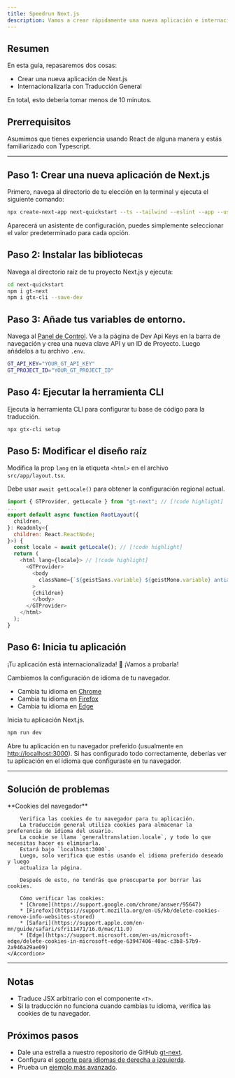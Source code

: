 ```yaml
---
title: Speedrun Next.js
description: Vamos a crear rápidamente una nueva aplicación e internacionalizarla con GT.
---
```


## Resumen

En esta guía, repasaremos dos cosas:
 - Crear una nueva aplicación de Next.js
 - Internacionalizarla con Traducción General

En total, esto debería tomar menos de 10 minutos.


## Prerrequisitos

Asumimos que tienes experiencia usando React de alguna manera y estás familiarizado con Typescript.

---

## Paso 1: Crear una nueva aplicación de Next.js

Primero, navega al directorio de tu elección en la terminal y ejecuta el siguiente comando:

```bash copy
npx create-next-app next-quickstart --ts --tailwind --eslint --app --use-npm --src-dir
```

Aparecerá un asistente de configuración, puedes simplemente seleccionar el valor predeterminado para cada opción.


## Paso 2: Instalar las bibliotecas

Navega al directorio raíz de tu proyecto Next.js y ejecuta:

```bash copy
cd next-quickstart
npm i gt-next
npm i gtx-cli --save-dev
```

## Paso 3: Añade tus variables de entorno.

Navega al [Panel de Control](https://generaltranslation.com/en-US/signin).
Ve a la página de Dev Api Keys en la barra de navegación y crea una nueva clave API y un ID de Proyecto.
Luego añádelos a tu archivo `.env`.

```bash copy
GT_API_KEY="YOUR_GT_API_KEY"
GT_PROJECT_ID="YOUR_GT_PROJECT_ID"
```

## Paso 4: Ejecutar la herramienta CLI

Ejecuta la herramienta CLI para configurar tu base de código para la traducción.

```bash copy
npx gtx-cli setup
```

## Paso 5: Modificar el diseño raíz

Modifica la prop `lang` en la etiqueta `<html>` en el archivo `src/app/layout.tsx`.

Debe usar `await getLocale()` para obtener la configuración regional actual.

```javascript title="src/app/layout.tsx" copy
import { GTProvider, getLocale } from "gt-next"; // [!code highlight]
...
export default async function RootLayout({
  children,
}: Readonly<{
  children: React.ReactNode;
}>) {
  const locale = await getLocale(); // [!code highlight]
  return (
    <html lang={locale}> // [!code highlight]
      <GTProvider>
        <body
          className={`${geistSans.variable} ${geistMono.variable} antialiased`}
        >
        {children}
        </body>
      </GTProvider>
    </html>
  );
}
```


## Paso 6: Inicia tu aplicación

¡Tu aplicación está internacionalizada! 🎉
¡Vamos a probarla!

Cambiemos la configuración de idioma de tu navegador.
 * Cambia tu idioma en [Chrome](https://support.google.com/chrome/answer/173424)
 * Cambia tu idioma en [Firefox](https://support.mozilla.org/en-US/kb/use-firefox-another-language)
 * Cambia tu idioma en [Edge](https://support.microsoft.com/en-us/microsoft-edge/use-microsoft-edge-in-another-language-4da8b5e0-11ce-7ea4-81d7-4e332eec551f)

Inicia tu aplicación Next.js.
```bash copy
npm run dev
```

Abre tu aplicación en tu navegador preferido (usualmente en [http://localhost:3000](http://localhost:3000)).
Si has configurado todo correctamente, deberías ver tu aplicación en el idioma que configuraste en tu navegador.

---

## Solución de problemas
<Accordions>
    <Accordion title="El idioma de mi aplicación no cambia, aunque he cambiado el idioma de mi navegador.">
        **Cookies del navegador**

        Verifica las cookies de tu navegador para tu aplicación.
        La traducción general utiliza cookies para almacenar la preferencia de idioma del usuario.
        La cookie se llama `generaltranslation.locale`, y todo lo que necesitas hacer es eliminarla.
        Estará bajo `localhost:3000`.
        Luego, solo verifica que estás usando el idioma preferido deseado y luego
        actualiza la página.

        Después de esto, no tendrás que preocuparte por borrar las cookies.

        Cómo verificar las cookies:
        * [Chrome](https://support.google.com/chrome/answer/95647)
        * [Firefox](https://support.mozilla.org/en-US/kb/delete-cookies-remove-info-websites-stored)
        * [Safari](https://support.apple.com/en-mn/guide/safari/sfri11471/16.0/mac/11.0)
        * [Edge](https://support.microsoft.com/en-us/microsoft-edge/delete-cookies-in-microsoft-edge-63947406-40ac-c3b8-57b9-2a946a29ae09)
    </Accordion>
</Accordions>

---

## Notas
 * Traduce JSX arbitrario con el componente `<T>`.
 * Si la traducción no funciona cuando cambias tu idioma, verifica las cookies de tu navegador.

## Próximos pasos
 * Dale una estrella a nuestro repositorio de GitHub [gt-next](https://github.com/General-Translation/gt-next).
 * Configura el [soporte para idiomas de derecha a izquierda](https://generaltranslation.com/docs/next/reference/rtl).
 * Prueba un [ejemplo más avanzado](/docs/next/tutorials/examples/currency-converter/setup).